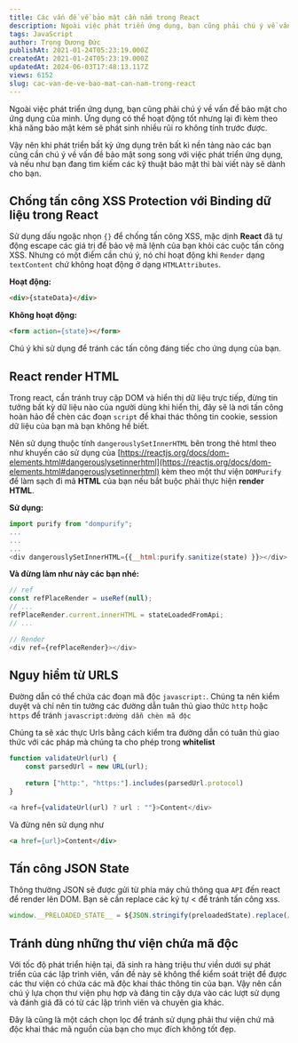 ```yaml
---
title: Các vấn đề về bảo mật cần nắm trong React
description: Ngoài việc phát triển ứng dụng, bạn cũng phải chú ý về vấn đề bảo mật cho ứng dụng của mình. Ứng dụng có thể hoạt động tốt nhưng lại đi kèm theo khả năng bảo mật kém sẽ phát sinh nhiều rũi ro không tính trước được.
tags: JavaScript
author: Trọng Dương Đức
publishAt: 2021-01-24T05:23:19.000Z
createdAt: 2021-01-24T05:23:19.000Z
updatedAt: 2024-06-03T17:48:13.117Z
views: 6152
slug: cac-van-de-ve-bao-mat-can-nam-trong-react
---
```


Ngoài việc phát triển ứng dụng, bạn cũng phải chú ý về vấn đề bảo mật cho ứng dụng của mình. Ứng dụng có thể hoạt động tốt nhưng lại đi kèm theo khả năng bảo mật kém sẽ phát sinh nhiều rũi ro không tính trước được. 

Vậy nên khi phát triển bất kỳ ứng dụng trên bất kì nền tảng nào các bạn cũng cần chú ý về vấn đề bảo mật song song với việc phát triển ứng dụng, và nếu như bạn đang tìm kiếm các kỹ thuật bảo mật thì bài viết này sẽ dành cho bạn.

## Chống tấn công XSS Protection với Binding dữ liệu trong React
Sử dụng dấu ngoặc nhọn ```{}``` để chống tấn công XSS, mặc dịnh **React** đã tự động escape các giá trị để bảo vệ mã lệnh của bạn khỏi các cuộc tấn công XSS. Nhưng có một điểm cần chú ý, nó chỉ hoạt động khi `Render` dạng `textContent` chứ không hoạt động ở dạng `HTMLAttributes`.

**Hoạt động:**

```html
<div>{stateData}</div>
```

**Không hoạt động:**
```html
<form action={state}></form>
```

Chú ý khi sử dụng để tránh các tấn công đáng tiếc cho ứng dụng của bạn.

## React render HTML
Trong react, cần tránh truy cập DOM và hiển thị dữ liệu trực tiếp, đừng tin tưởng bất kỳ dữ liệu nào của người dùng khi hiển thị, đây sẽ là nơi tấn công hoàn hảo để chèn các đoạn `script` để khai thác thông tin cookie, session dữ liệu của bạn mà bạn không hề biết. 

Nên sử dụng thuộc tính `dangerouslySetInnerHTML` bên trong thẻ html theo như khuyến cáo sử dụng của [https://reactjs.org/docs/dom-elements.html#dangerouslysetinnerhtml](https://reactjs.org/docs/dom-elements.html#dangerouslysetinnerhtml) kèm theo một thư viện `DOMPurify` để làm sạch đi mã **HTML** của bạn nếu bắt buộc phải thực hiện **render HTML**.

**Sử dụng:**
```js
import purify from "dompurify";
...
...
...
<div dangerouslySetInnerHTML={{__html:purify.sanitize(state) }}></div>
```
**Và đừng làm như này các bạn nhé:**
```js
// ref
const refPlaceRender = useRef(null);
// ...
refPlaceRender.current.innerHTML = stateLoadedFromApi;
// ...

// Render
<div ref={refPlaceRender}></div>
```

## Nguy hiểm từ URLS
Đường dẫn có thể chứa các đoạn mã độc `javascript:`. Chúng ta nên kiểm duyệt và chỉ nên tin tưởng các đường dẫn tuân thủ giao thức `http` hoặc `https` để tránh `javascript:đường dẫn chèn mã độc`

Chúng ta sẽ xác thực Urls bằng cách kiểm tra đường dẫn có tuân thủ giao thức với các pháp mà chúng ta cho phép trong **whitelist**

```js
function validateUrl(url) {
	const parsedUrl = new URL(url);
	
	return ["http:", "https:"].includes(parsedUrl.protocol)
}

<a href={validateUrl(url) ? url : ""}>Content</div>
```

Và đừng nên sử dụng như

```html
<a href={url}>Content</div>
```
## Tấn công JSON State
Thông thường JSON sẽ được gửi từ phía máy chủ thông qua `API` đến react để render lên DOM. Bạn sẽ cần replace các ký tự < để tránh tấn công xss.

```js
window.__PRELOADED_STATE__ = ${JSON.stringify(preloadedState).replace(/</g, "\\u003c")}
```

## Tránh dùng những thư viện chứa mã độc
Với tốc độ phát triển hiện tại, đã sinh ra hàng triệu thư viền dưới sự phát triển của các lập trình viên, vấn đề này sẽ không thể kiểm soát triệt để được các thư viện có chứa các mã độc khai thác thông tin của bạn. Vậy nên cần chú ý lựa chọn thư viện phụ hợp và đáng tin cậy dựa vào các lượt sử dụng và đánh giá đã có từ các lập trình viên và chuyên gia khác. 

Đây là cũng là một cách chọn lọc để tránh sử dụng phải thư viện chứ mã độc khai thác mã nguồn của bạn cho mục đích không tốt đẹp.
      
